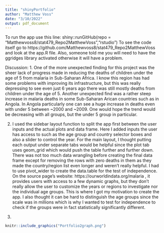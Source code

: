 ```yaml
---
title: "shinyPortfolio"
author: "Matthew Voss"
date: "3/10/2022"
output: pdf_document
---
```


To run the app use this line:
shiny::runGitHub(repo = "Matthewvoss8/stat479_Repo2MatthewVoss","rstudio")
To see the code itself go to https://github.com/Matthewvoss8/stat479_Repo2MatthewVoss and look at the app.R file. Also, someone told me you will need to have the ggridges library activated otherwise it will have a problem.


Discussion: 
1. One of the more unexpected finding for this project was the sheer lack of progress made in reducing the deaths of children under the age of 5 from malaria in Sub-Saharan Africa. I know this region has had some problems with improving its infrastructure, but this was really depressing to see even just 6 years ago there was still mostly deaths from children under the age of 5. Another unexpected find was a rather steep increase in malaria deaths in some Sub-Saharan Arican countries such as in Angola. In Angola particularly one can see a huge increase in deaths even with under 5 between ~2000 and ~2009. One would hope the trend would be decreasing with all groups, but the under 5 group in particular. 

2. I used the sidebar layout function to split the app first between the user inputs and the actual plots and data frame. Here I added inputs the user has access to such as the age group and country selector boxes and also a slider to control the year. For the main layout, I thought putting each output under separate tabs would be helpful since the plot tab uses geom_grid which would push the table further and further down. There was not too much data wrangling before creating the final data frame except for removing the rows with zero deaths in them as they made the country/region list even longer and weren't really helpful. I had to use pivot_wider to create the data.table for the test of independence. On the source page's website: https://ourworldindata.org/malaria , it provides users with access to a few dynamic graphs, but they don't really allow the user to customize the years or regions to investigate nor the individual age groups. This is where I got my motivation to create the app. I also thought it can be hard to distinguish the age groups since the scale was in millions which is why I wanted to test for independence to check if the groups were in fact statistically significantly different.

3.

```r
knitr::include_graphics("Portfolio2graph.png")
```